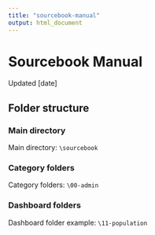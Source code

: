 ```yaml
---
title: "sourcebook-manual"
output: html_document
---
```


# Sourcebook Manual

Updated [date]

## Folder structure

### Main directory

Main directory: `\sourcebook`

### Category folders

Category folders: `\00-admin`

### Dashboard folders

Dashboard folder example: `\11-population`
